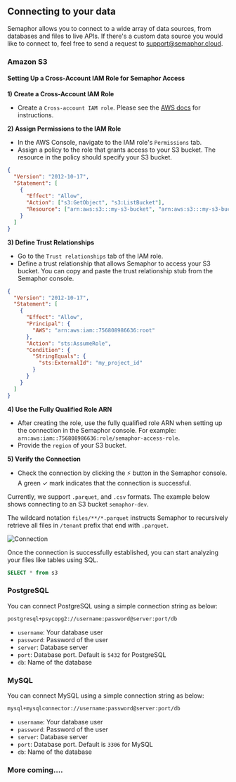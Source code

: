 ## Connecting to your data

Semaphor allows you to connect to a wide array of data sources, from databases and files to live APIs. If there's a custom data source you would like to connect to, feel free to send a request to support@semaphor.cloud.

### Amazon S3

#### Setting Up a Cross-Account IAM Role for Semaphor Access

**1) Create a Cross-Account IAM Role**

- Create a `Cross-account IAM role`. Please see the [AWS docs](https://docs.aws.amazon.com/IAM/latest/UserGuide/id_roles_create_for-user.html#roles-creatingrole-user-console) for instructions.

**2) Assign Permissions to the IAM Role**

- In the AWS Console, navigate to the IAM role's `Permissions` tab.
- Assign a policy to the role that grants access to your S3 bucket. The resource in the policy should specify your S3 bucket.

```json filename="Permission Policy" copy
{
  "Version": "2012-10-17",
  "Statement": [
    {
      "Effect": "Allow",
      "Action": ["s3:GetObject", "s3:ListBucket"],
      "Resource": ["arn:aws:s3:::my-s3-bucket", "arn:aws:s3:::my-s3-bucket/*"]
    }
  ]
}
```

**3) Define Trust Relationships**

- Go to the `Trust relationships` tab of the IAM role.
- Define a trust relationship that allows Semaphor to access your S3 bucket. You can copy and paste the trust relationship stub from the Semaphor console.

```json filename="Trust Policy" copy
{
  "Version": "2012-10-17",
  "Statement": [
    {
      "Effect": "Allow",
      "Principal": {
        "AWS": "arn:aws:iam::756808986636:root"
      },
      "Action": "sts:AssumeRole",
      "Condition": {
        "StringEquals": {
          "sts:ExternalId": "my_project_id"
        }
      }
    }
  ]
}
```

**4) Use the Fully Qualified Role ARN**

- After creating the role, use the fully qualified role ARN when setting up the connection in the Semaphor console. For example: `arn:aws:iam::756808986636:role/semaphor-access-role`.
- Provide the `region` of your S3 bucket.

**5) Verify the Connection**

- Check the connection by clicking the ⚡️ button in the Semaphor console.
  A green ✓ mark indicates that the connection is successful.

Currently, we support `.parquet`, and `.csv` formats. The example below shows connecting to an S3 bucket `semaphor-dev`.

The wildcard notation `files/**/*.parquet` instructs Semaphor to recursively retrieve all files in `/tenant` prefix that end with `.parquet`.

![Connection](pages/connection_images/s3_connection.png)

Once the connection is successfully established, you can start analyzing your files like tables using SQL.

```sql filename="Card SQL"
SELECT * from s3
```

### PostgreSQL

You can connect PostgreSQL using a simple connection string as below:

```markdown copy filename="Connection String"
postgresql+psycopg2://username:password@server:port/db
```

- `username`: Your database user
- `password`: Password of the user
- `server`: Database server
- `port`: Database port. Default is `5432` for PostgreSQL
- `db`: Name of the database

### MySQL

You can connect MySQL using a simple connection string as below:

```markdown copy filename="Connection String"
mysql+mysqlconnector://username:password@server:port/db
```

- `username`: Your database user
- `password`: Password of the user
- `server`: Database server
- `port`: Database port. Default is `3306` for MySQL
- `db`: Name of the database

### More coming....

